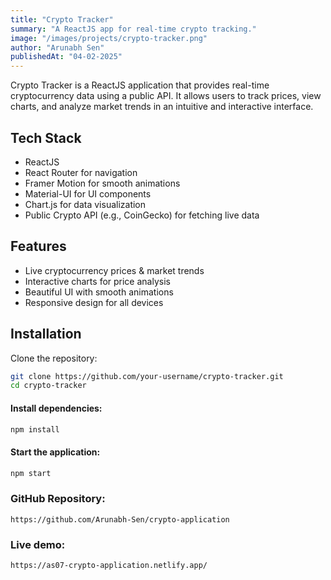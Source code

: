 ```yaml
---
title: "Crypto Tracker"
summary: "A ReactJS app for real-time crypto tracking."
image: "/images/projects/crypto-tracker.png"
author: "Arunabh Sen"
publishedAt: "04-02-2025"
---
```


Crypto Tracker is a ReactJS application that provides real-time cryptocurrency data using a public API. It allows users to track prices, view charts, and analyze market trends in an intuitive and interactive interface.

## Tech Stack

- ReactJS  
- React Router for navigation  
- Framer Motion for smooth animations  
- Material-UI for UI components  
- Chart.js for data visualization  
- Public Crypto API (e.g., CoinGecko) for fetching live data  

## Features

- Live cryptocurrency prices & market trends  
- Interactive charts for price analysis  
- Beautiful UI with smooth animations  
- Responsive design for all devices  

## Installation

Clone the repository:

```bash
git clone https://github.com/your-username/crypto-tracker.git
cd crypto-tracker
```

#### Install dependencies:

```bash
npm install
```

#### Start the application:

```bash
npm start
```
### GitHub Repository:

```link
https://github.com/Arunabh-Sen/crypto-application
```

### Live demo:

```link
https://as07-crypto-application.netlify.app/
```